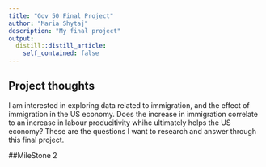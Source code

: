 ```yaml
---
title: "Gov 50 Final Project"
author: "Maria Shytaj"
description: "My final project"
output:
  distill::distill_article:
    self_contained: false
---
```




## Project thoughts

I am interested in exploring data related to immigration, and the effect of immigration in the US economy. Does the increase in immigration correlate to an increase in labour producitivity whihc ultimately helps the US economy?
 These are the questions I want to research and answer through this final project.

##MileStone 2